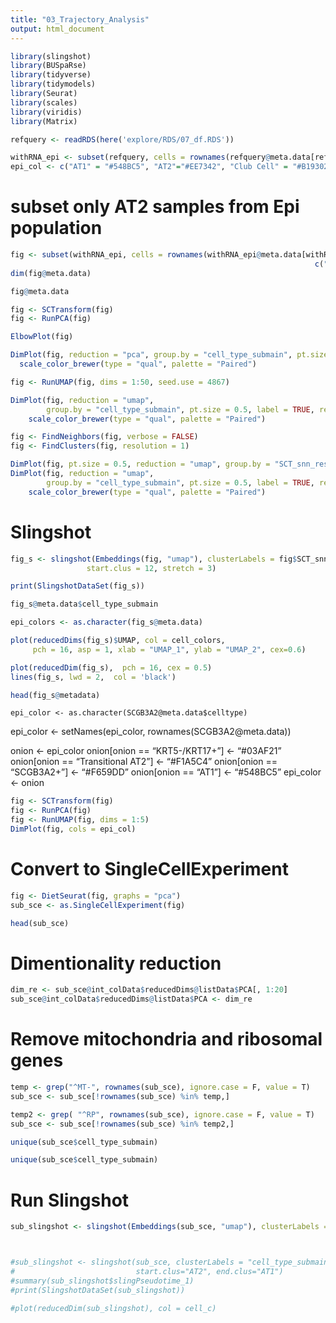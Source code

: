 ```yaml
---
title: "03_Trajectory_Analysis"
output: html_document
---
```


```r
library(slingshot)
library(BUSpaRse)
library(tidyverse)
library(tidymodels)
library(Seurat)
library(scales)
library(viridis)
library(Matrix)
```

```r
refquery <- readRDS(here('explore/RDS/07_df.RDS'))
```

```r
withRNA_epi <- subset(refquery, cells = rownames(refquery@meta.data[refquery@meta.data$cell_type_main == "Epithelial cells", ]))
epi_col <- c("AT1" = "#548BC5", "AT2"="#EE7342", "Club Cell" = "#B19302", "Gobelt Cel" = "#9C9966", "Basal Cell" = "#03AF21", "Ciliated Cell" = "#003366")
```

# subset only AT2 samples from Epi population
```r
fig <- subset(withRNA_epi, cells = rownames(withRNA_epi@meta.data[withRNA_epi@meta.data$cell_type_submain %in%
                                                                    c("AT2", "AT1"),]))
dim(fig@meta.data)
```

```r
fig@meta.data
```

```r
fig <- SCTransform(fig)
fig <- RunPCA(fig)
```

```r
ElbowPlot(fig)
```

```r
DimPlot(fig, reduction = "pca", group.by = "cell_type_submain", pt.size = 0.5, label = TRUE, repel =TRUE) + 
  scale_color_brewer(type = "qual", palette = "Paired")
```

```r
fig <- RunUMAP(fig, dims = 1:50, seed.use = 4867)
```

```r
DimPlot(fig, reduction = "umap",
        group.by = "cell_type_submain", pt.size = 0.5, label = TRUE, repel = TRUE) + 
    scale_color_brewer(type = "qual", palette = "Paired")

```

```r
fig <- FindNeighbors(fig, verbose = FALSE)
fig <- FindClusters(fig, resolution = 1)
```

```r
DimPlot(fig, pt.size = 0.5, reduction = "umap", group.by = "SCT_snn_res.1", label = TRUE)
DimPlot(fig, reduction = "umap",
        group.by = "cell_type_submain", pt.size = 0.5, label = TRUE, repel = TRUE) + 
    scale_color_brewer(type = "qual", palette = "Paired")
```

# Slingshot
```r
fig_s <- slingshot(Embeddings(fig, "umap"), clusterLabels = fig$SCT_snn_res.1, 
                 start.clus = 12, stretch = 3)
```

```r
print(SlingshotDataSet(fig_s))
```
```r
fig_s@meta.data$cell_type_submain
```


```r
epi_colors <- as.character(fig_s@meta.data)
```




```r
plot(reducedDims(fig_s)$UMAP, col = cell_colors,
     pch = 16, asp = 1, xlab = "UMAP_1", ylab = "UMAP_2", cex=0.6) 
```


```r
plot(reducedDim(fig_s),  pch = 16, cex = 0.5)
lines(fig_s, lwd = 2,  col = 'black')
```

```r
head(fig_s@metadata)
```



	epi_color <- as.character(SCGB3A2@meta.data$celltype)
epi_color <- setNames(epi_color, rownames(SCGB3A2@meta.data))

onion <- epi_color
onion[onion == "KRT5-/KRT17+"] <- "#03AF21"
onion[onion == "Transitional AT2"] <- "#F1A5C4"
onion[onion == "SCGB3A2+"] <- "#F659DD"
onion[onion == "AT1"] <- "#548BC5"
epi_color <- onion








```r
fig <- SCTransform(fig)
fig <- RunPCA(fig)
fig <- RunUMAP(fig, dims = 1:5)
DimPlot(fig, cols = epi_col)
```

# Convert to SingleCellExperiment
```r
fig <- DietSeurat(fig, graphs = "pca")
sub_sce <- as.SingleCellExperiment(fig)
```

```r
head(sub_sce)
```


# Dimentionality reduction
```r
dim_re <- sub_sce@int_colData$reducedDims@listData$PCA[, 1:20]
sub_sce@int_colData$reducedDims@listData$PCA <- dim_re
```

# Remove mitochondria and ribosomal genes
```r
temp <- grep("^MT-", rownames(sub_sce), ignore.case = F, value = T)
sub_sce <- sub_sce[!rownames(sub_sce) %in% temp,]

temp2 <- grep( "^RP", rownames(sub_sce), ignore.case = F, value = T)
sub_sce <- sub_sce[!rownames(sub_sce) %in% temp2,]
```

```r
unique(sub_sce$cell_type_submain)
```

```r
unique(sub_sce$cell_type_submain)
```



# Run Slingshot
```r
sub_slingshot <- slingshot(Embeddings(sub_sce, "umap"), clusterLabels = 'cell_type_submain', start.clus = "AT2", end.clus = "AT1")



#sub_slingshot <- slingshot(sub_sce, clusterLabels = "cell_type_submain"
#                           start.clus="AT2", end.clus="AT1")
#summary(sub_slingshot$slingPseudotime_1)
#print(SlingshotDataSet(sub_slingshot))
```

```r
#plot(reducedDim(sub_slingshot), col = cell_c)
```























